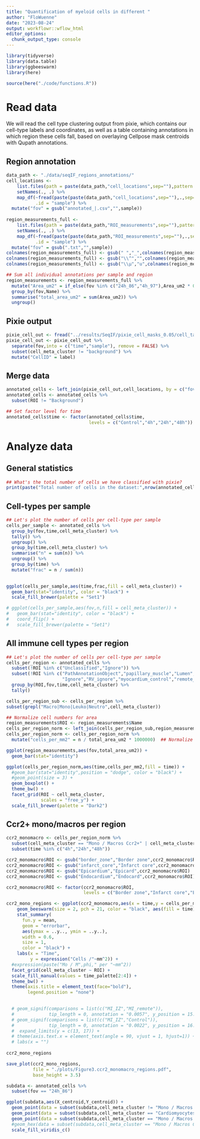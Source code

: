 ```yaml
---
title: "Quantification of myeloid cells in different "
author: "FloWuenne"
date: "2023-08-24"
output: workflowr::wflow_html
editor_options:
  chunk_output_type: console
---
```


```r
library(tidyverse)
library(data.table)
library(ggbeeswarm)
library(here)

source(here("./code/functions.R"))
```


# Read data

We will read the cell type clustering output from pixie, which contains our cell-type labels and coordinates, as well as a table containing annotations in which region these cells fall, based on overlaying Cellpose mask centroids with Qupath annotations.

## Region annotation

```r
data_path <- "./data/seqIF_regions_annotations/"
cell_locations <-
    list.files(path = paste(data_path,"cell_locations",sep=""),pattern = "*.csv") %>%
    setNames(., .) %>%
    map_df(~fread(paste(paste(data_path,"cell_locations",sep=""),.,sep="/"), select= c("CellID","ROI")),
           .id = "sample") %>%
  mutate("fov" = gsub("annotated_|.csv","",sample))
  
region_measurements_full <- 
    list.files(path = paste(data_path,"ROI_measurements",sep=""),pattern = "*.txt") %>% 
    setNames(., .) %>%
    map_df(~fread(paste(paste(data_path,"ROI_measurements",sep=""),.,sep="/")),
           .id = "sample") %>%
  mutate("fov" = gsub(".txt","",sample)) 
colnames(region_measurements_full) <- gsub(" ","_",colnames(region_measurements_full))
colnames(region_measurements_full) <- gsub("\\^","",colnames(region_measurements_full))
colnames(region_measurements_full) <- gsub("\\µ","u",colnames(region_measurements_full))

## Sum all individual annotations per sample and region
region_measurements <- region_measurements_full %>%
  mutate("Area_um2" = if_else(fov %in% c("24h_86","4h_97"),Area_um2 * 0.235^2,Area_um2)) %>% ## Images that were post-registered using palom need to be size corrected, as their final pixel resolution is different
  group_by(fov,Name) %>%
  summarise("total_area_um2" = sum(Area_um2)) %>%
  ungroup()
```

## Pixie output

```r
pixie_cell_out <- fread("../results/SeqIF/pixie_cell_masks_0.05/cell_table_size_normalized_cell_labels.csv")
pixie_cell_out <- pixie_cell_out %>%
  separate(fov,into = c("time","sample"), remove = FALSE) %>%
  subset(cell_meta_cluster != "background") %>%
  mutate("CellID" = label)
```

## Merge data

```r
annotated_cells <- left_join(pixie_cell_out,cell_locations, by = c("fov","CellID"))
annotated_cells <- annotated_cells %>%
  subset(ROI != "Background")

## Set factor level for time
annotated_cells$time <- factor(annotated_cells$time,
                               levels = c("Control","4h","24h","48h"))
```

# Analyze data

## General statistics

```r
## What's the total number of cells we have classified with pixie?
print(paste("Total number of cells in the dataset:",nrow(annotated_cells),sep=" "))
```

## Cell-types per sample

```r
## Let's plot the number of cells per cell-type per sample
cells_per_sample <- annotated_cells %>%
  group_by(fov,time,cell_meta_cluster) %>%
  tally() %>%
  ungroup() %>%
  group_by(time,cell_meta_cluster) %>%
  summarise("n" = sum(n)) %>%
  ungroup() %>%
  group_by(time) %>%
  mutate("frac" = n / sum(n))
  

ggplot(cells_per_sample,aes(time,frac,fill = cell_meta_cluster)) +
  geom_bar(stat="identity", color = "black") +
  scale_fill_brewer(palette = "Set1")

# ggplot(cells_per_sample,aes(fov,n,fill = cell_meta_cluster)) +
#   geom_bar(stat="identity", color = "black") +
#   coord_flip() +
#   scale_fill_brewer(palette = "Set1")
```

## All immune cell types per region

```r
## Let's plot the number of cells per cell-type per sample
cells_per_region <- annotated_cells %>%
  subset(!ROI %in% c("Unclassified","Ignore")) %>%
  subset(!ROI %in% c("PathAnnotationObject","papillary_muscle","Lumen","Background",
                     "Ignore","RV_ignore","myocardium_control","remote_endocardium")) %>%
  group_by(ROI,fov,time,cell_meta_cluster) %>%
  tally()

cells_per_region_sub <- cells_per_region %>%
subset(grepl("Macro|Mono|Leuko|Neutro",cell_meta_cluster))

## Normalize cell numbers for area
region_measurements$ROI <- region_measurements$Name
cells_per_region_norm <- left_join(cells_per_region_sub,region_measurements, by = c("fov","ROI"))
cells_per_region_norm <- cells_per_region_norm %>%
  mutate("cells_per_mm2" = n / total_area_um2 * 1000000)  ## Normalize to square mm

ggplot(region_measurements,aes(fov,total_area_um2)) +
  geom_bar(stat="identity")

ggplot(cells_per_region_norm,aes(time,cells_per_mm2,fill = time)) +
  #geom_bar(stat="identity",position = "dodge", color = "black") +
  #geom_point(size = 3) +
  geom_boxplot() +
  theme_bw() +
  facet_grid(ROI ~ cell_meta_cluster,
             scales = "free_y") +
  scale_fill_brewer(palette = "Dark2")
```

## Ccr2+ mono/macros per region

```r
ccr2_monomacro <- cells_per_region_norm %>%
  subset(cell_meta_cluster == "Mono / Macros Ccr2+" | cell_meta_cluster == "Neutrophils") %>%
  subset(time %in% c("4h","24h","48h"))

ccr2_monomacro$ROI <- gsub("border_zone","Border zone",ccr2_monomacro$ROI)
ccr2_monomacro$ROI <- gsub("infarct_core","Infarct core",ccr2_monomacro$ROI)
ccr2_monomacro$ROI <- gsub("Epicardium","Epicard",ccr2_monomacro$ROI)
ccr2_monomacro$ROI <- gsub("Endocardium","Endocard",ccr2_monomacro$ROI)

ccr2_monomacro$ROI <- factor(ccr2_monomacro$ROI,
                             levels = c("Border zone","Infarct core","Epicard","Endocard"))

ccr2_mono_regions <- ggplot(ccr2_monomacro,aes(x = time,y = cells_per_mm2, fill = time)) +
    geom_beeswarm(size = 2, pch = 21, color = "black", aes(fill = time)) +
    stat_summary(
      fun.y = mean,
      geom = "errorbar",
      aes(ymax = ..y.., ymin = ..y..),
      width = 0.6,
      size = 1,
      color = "black") +
    labs(x = "Time",
         y = expression("Cells /"~mm^2)) + 
  #expression(paste("Mo / M",phi," per "~mm^2))
  facet_grid(cell_meta_cluster ~ ROI) +
  scale_fill_manual(values = time_palette[2:4]) + 
  theme_bw() +
  theme(axis.title = element_text(face="bold"),
        legend.position = "none") 

  
  # geom_signif(comparisons = list(c("MI_IZ","MI_remote")),
  #             tip_length = 0, annotation = "0.0057", y_position = 15.5) +
  # geom_signif(comparisons = list(c("MI_IZ","Control")),
  #             tip_length = 0, annotation = "0.0022", y_position = 16.5) +
  #  expand_limits(y = c(13, 17)) +
  # theme(axis.text.x = element_text(angle = 90, vjust = 1, hjust=1)) +
  # labs(x = "")
  
ccr2_mono_regions

save_plot(ccr2_mono_regions,
          file = "./plots/Figure3.ccr2_monomacro_regions.pdf",
          base_height = 3.5)
```



```r
subdata <- annotated_cells %>%
  subset(fov == "24h_86")
```

```r
ggplot(subdata,aes(X_centroid,Y_centroid)) +
  geom_point(data = subset(subdata,cell_meta_cluster != "Mono / Macros Ccr2+"),color = "darkgrey") +
  geom_point(data = subset(subdata,cell_meta_cluster == "Cardiomyocytes Ankrd1+"),color = "#EFCC00") +
  geom_point(data = subset(subdata,cell_meta_cluster == "Mono / Macros Ccr2+"),color = "purple")
  #geom_hex(data = subset(subdata,cell_meta_cluster == "Mono / Macros Ccr2+"),bins = 100) +
  scale_fill_viridis_c()

```

